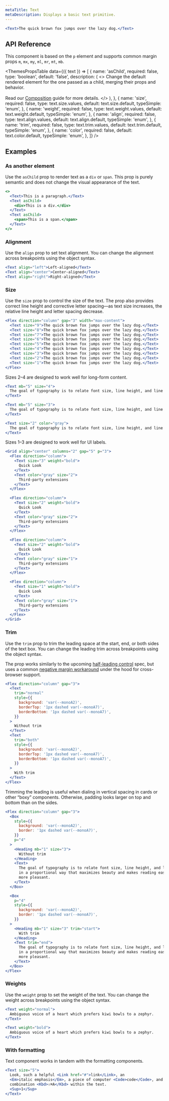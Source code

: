 ```yaml
---
metaTitle: Text
metaDescription: Displays a basic text primitive.
---
```


```jsx live=true
<Text>The quick brown fox jumps over the lazy dog.</Text>
```

## API Reference

This component is based on the `p` element and supports common margin props `m`, `mx`, `my`, `ml`, `mr`, `mt`, `mb`.

<ThemesPropsTable
  data={({ text }) => [
    {
      name: 'asChild',
      required: false,
      type: 'boolean',
      default: 'false',
      description: (
        <>
          Change the default rendered element for the one passed as a child,
          merging their props and behavior.
          <br />
          <br />
          Read our <a href="../guides/composition">Composition</a> guide for more
          details.
        </>
      ),
    },
    {
      name: 'size',
      required: false,
      type: text.size.values,
      default: text.size.default,
      typeSimple: 'enum',
    },
    {
      name: 'weight',
      required: false,
      type: text.weight.values,
      default: text.weight.default,
      typeSimple: 'enum',
    },
    {
      name: 'align',
      required: false,
      type: text.align.values,
      default: text.align.default,
      typeSimple: 'enum',
    },
    {
      name: 'trim',
      required: false,
      type: text.trim.values,
      default: text.trim.default,
      typeSimple: 'enum',
    },
    {
      name: 'color',
      required: false,
      default: text.color.default,
      typeSimple: 'enum',
    },
  ]}
/>

## Examples

### As another element

Use the `asChild` prop to render text as a `div` or `span`. This prop is purely semantic and does not change the visual appearance of the text.

```jsx live=true
<>
  <Text>This is a paragraph.</Text>
  <Text asChild>
    <div>This is a div.</div>
  </Text>
  <Text asChild>
    <span>This is a span.</span>
  </Text>
</>
```

### Alignment

Use the `align` prop to set text alignment. You can change the alignment across breakpoints using the object syntax.

```jsx live="true"
<Text align="left">Left-aligned</Text>
<Text align="center">Center-aligned</Text>
<Text align="right">Right-aligned</Text>
```

### Size

Use the `size` prop to control the size of the text. The prop also provides correct line height and corrective letter spacing—as text size increases, the relative line height and letter spacing decrease.

```jsx live=true
<Flex direction="column" gap="3" width="max-content">
  <Text size="9">The quick brown fox jumps over the lazy dog.</Text>
  <Text size="8">The quick brown fox jumps over the lazy dog.</Text>
  <Text size="7">The quick brown fox jumps over the lazy dog.</Text>
  <Text size="6">The quick brown fox jumps over the lazy dog.</Text>
  <Text size="5">The quick brown fox jumps over the lazy dog.</Text>
  <Text size="4">The quick brown fox jumps over the lazy dog.</Text>
  <Text size="3">The quick brown fox jumps over the lazy dog.</Text>
  <Text size="2">The quick brown fox jumps over the lazy dog.</Text>
  <Text size="1">The quick brown fox jumps over the lazy dog.</Text>
</Flex>
```

Sizes 2–4 are designed to work well for long-form content.

```jsx live=true
<Text mb="5" size="4">
  The goal of typography is to relate font size, line height, and line width in a proportional way that maximizes beauty and makes reading easier and more pleasant. The question is: What proportion(s) will give us the best results? The golden ratio is often observed in nature where beauty and utility intersect; perhaps we can use this “divine” proportion to enhance these attributes in our typography.
</Text>

<Text mb="5" size="3">
  The goal of typography is to relate font size, line height, and line width in a proportional way that maximizes beauty and makes reading easier and more pleasant. The question is: What proportion(s) will give us the best results? The golden ratio is often observed in nature where beauty and utility intersect; perhaps we can use this “divine” proportion to enhance these attributes in our typography.
</Text>

<Text size="2" color="gray">
  The goal of typography is to relate font size, line height, and line width in a proportional way that maximizes beauty and makes reading easier and more pleasant. The question is: What proportion(s) will give us the best results? The golden ratio is often observed in nature where beauty and utility intersect; perhaps we can use this “divine” proportion to enhance these attributes in our typography.
</Text>
```

Sizes 1–3 are designed to work well for UI labels.

```jsx live=true
<Grid align="center" columns="2" gap="5" p="3">
  <Flex direction="column">
    <Text size="3" weight="bold">
      Quick Look
    </Text>
    <Text color="gray" size="2">
      Third-party extensions
    </Text>
  </Flex>

  <Flex direction="column">
    <Text size="2" weight="bold">
      Quick Look
    </Text>
    <Text color="gray" size="2">
      Third-party extensions
    </Text>
  </Flex>

  <Flex direction="column">
    <Text size="2" weight="bold">
      Quick Look
    </Text>
    <Text color="gray" size="1">
      Third-party extensions
    </Text>
  </Flex>

  <Flex direction="column">
    <Text size="1" weight="bold">
      Quick Look
    </Text>
    <Text color="gray" size="1">
      Third-party extensions
    </Text>
  </Flex>
</Grid>
```

### Trim

Use the `trim` prop to trim the leading space at the start, end, or both sides of the text box. You can change the leading trim across breakpoints using the object syntax.

The prop works similarly to the upcoming [half-leading control](https://www.w3.org/TR/css-inline-3/#leading-trim) spec, but uses a common [negative margin workaround](https://seek-oss.github.io/capsize/) under the hood for cross-browser support.

```jsx live="true"
<Flex direction="column" gap="3">
  <Text
    trim="normal"
    style={{
      background: 'var(--monoA2)',
      borderTop: '1px dashed var(--monoA7)',
      borderBottom: '1px dashed var(--monoA7)',
    }}
  >
    Without trim
  </Text>
  <Text
    trim="both"
    style={{
      background: 'var(--monoA2)',
      borderTop: '1px dashed var(--monoA7)',
      borderBottom: '1px dashed var(--monoA7)',
    }}
  >
    With trim
  </Text>
</Flex>
```

Trimming the leading is useful when dialing in vertical spacing in cards or other “boxy” components. Otherwise, padding looks larger on top and bottom than on the sides.

```jsx live="true"
<Flex direction="column" gap="3">
  <Box
    style={{
      background: 'var(--monoA2)',
      border: '1px dashed var(--monoA7)',
    }}
    p="4"
  >
    <Heading mb="1" size="3">
      Without trim
    </Heading>
    <Text>
      The goal of typography is to relate font size, line height, and line width
      in a proportional way that maximizes beauty and makes reading easier and
      more pleasant.
    </Text>
  </Box>

  <Box
    p="4"
    style={{
      background: 'var(--monoA2)',
      border: '1px dashed var(--monoA7)',
    }}
  >
    <Heading mb="1" size="3" trim="start">
      With trim
    </Heading>
    <Text trim="end">
      The goal of typography is to relate font size, line height, and line width
      in a proportional way that maximizes beauty and makes reading easier and
      more pleasant.
    </Text>
  </Box>
</Flex>
```

### Weights

Use the `weight` prop to set the weight of the text. You can change the weight across breakpoints using the object syntax.

```jsx live="true"
<Text weight="normal">
  Ambiguous voice of a heart which prefers kiwi bowls to a zephyr.
</Text>

<Text weight="bold">
  Ambiguous voice of a heart which prefers kiwi bowls to a zephyr.
</Text>
```

### With formatting

Text component works in tandem with the formatting components.

```jsx live="true"
<Text size="5">
  Look, such a helpful <Link href="#">link</Link>, an
  <Em>italic emphasis</Em>, a piece of computer <Code>code</Code>, and even a hotkey
  combination <Kbd>⇧⌘A</Kbd> within the text.
  <Sup>1</Sup>
</Text>
```
